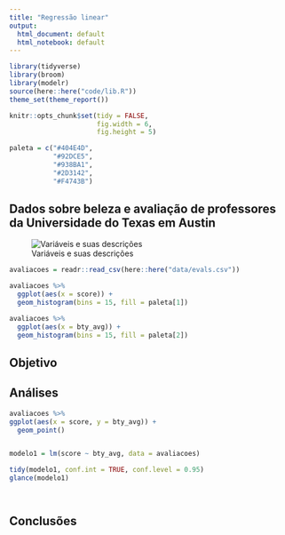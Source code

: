 ```yaml
---
title: "Regressão linear"
output:
  html_document: default
  html_notebook: default
---
```


```r
library(tidyverse)
library(broom)
library(modelr)
source(here::here("code/lib.R"))
theme_set(theme_report())

knitr::opts_chunk$set(tidy = FALSE,
                      fig.width = 6,
                      fig.height = 5)

paleta = c("#404E4D",
           "#92DCE5",
           "#938BA1",
           "#2D3142",
           "#F4743B")
```


## Dados sobre beleza e avaliação de professores da Universidade do Texas em Austin 

![Variáveis e suas descrições](figuras/vars.png)


```r

avaliacoes = readr::read_csv(here::here("data/evals.csv"))

avaliacoes %>% 
  ggplot(aes(x = score)) + 
  geom_histogram(bins = 15, fill = paleta[1])

avaliacoes %>% 
  ggplot(aes(x = bty_avg)) + 
  geom_histogram(bins = 15, fill = paleta[2])


```

## Objetivo
## Análises

```r

avaliacoes %>%
ggplot(aes(x = score, y = bty_avg)) + 
  geom_point()



```


```r

modelo1 = lm(score ~ bty_avg, data = avaliacoes)

tidy(modelo1, conf.int = TRUE, conf.level = 0.95)
glance(modelo1)



```

```r



```


## Conclusões
